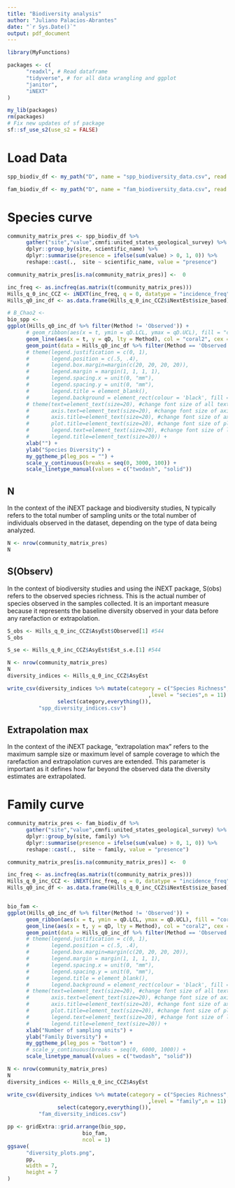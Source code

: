 ```yaml
---
title: "Biodiversity analysis"
author: "Juliano Palacios-Abrantes"
date: "`r Sys.Date()`"
output: pdf_document
---
```


```r

library(MyFunctions)

packages <- c(
      "readxl", # Read dataframe
      "tidyverse", # for all data wrangling and ggplot
      "janitor",
      "iNEXT"
)

my_lib(packages)
rm(packages)
# Fix new updates of sf package
sf::sf_use_s2(use_s2 = FALSE)
```

# Load Data

```r
spp_biodiv_df <- my_path("D", name = "spp_biodiversity_data.csv", read = T)

fam_biodiv_df <- my_path("D", name = "fam_biodiversity_data.csv", read = T)
```

# Species curve

```r

community_matrix_pres <- spp_biodiv_df %>% 
      gather("site","value",cmnfi:united_states_geological_survey) %>%
      dplyr::group_by(site, scientific_name) %>%
      dplyr::summarise(presence = ifelse(sum(value) > 0, 1, 0)) %>%
      reshape::cast(.,  site ~ scientific_name, value = "presence")

community_matrix_pres[is.na(community_matrix_pres)] <-  0

inc_freq <- as.incfreq(as.matrix(t(community_matrix_pres)))
Hills_q_0_inc_CCZ <- iNEXT(inc_freq, q = 0, datatype = "incidence_freq", nboot = 1, endpoint = 100) # q and qdp is what plots
Hills_q0_inc_df <- as.data.frame(Hills_q_0_inc_CCZ$iNextEst$size_based)

# B_Chao2 <- 
bio_spp <-
ggplot(Hills_q0_inc_df %>% filter(Method != 'Observed')) +
      # geom_ribbon(aes(x = t, ymin = qD.LCL, ymax = qD.UCL), fill = "coral2", alpha = 0.2, show.legend = FALSE) +      
      geom_line(aes(x = t, y = qD, lty = Method), col = "coral2", cex = 1) +
      geom_point(data = Hills_q0_inc_df %>% filter(Method == 'Observed'), aes(x = t, y = qD), col = "coral2", cex = 2) +
      # theme(legend.justification = c(0, 1), 
      #       legend.position = c(.5, .4),
      #       legend.box.margin=margin(c(20, 20, 20, 20)),
      #       legend.margin = margin(1, 1, 1, 1),
      #       legend.spacing.x = unit(0, "mm"),
      #       legend.spacing.y = unit(0, "mm"),
      #       legend.title = element_blank(),
      #       legend.background = element_rect(colour = 'black', fill = 'white', linetype='solid')) +
      # theme(text=element_text(size=20), #change font size of all text
      #       axis.text=element_text(size=20), #change font size of axis text
      #       axis.title=element_text(size=20), #change font size of axis titles
      #       plot.title=element_text(size=20), #change font size of plot title
      #       legend.text=element_text(size=20), #change font size of legend text
      #       legend.title=element_text(size=20)) + 
      xlab("") +
      ylab("Species Diversity") +
      my_ggtheme_p(leg_pos = "") +
      scale_y_continuous(breaks = seq(0, 3000, 100)) +
      scale_linetype_manual(values = c("twodash", "solid"))

```

## N

In the context of the iNEXT package and biodiversity studies, N typically refers to the total number of sampling units or the total number of individuals observed in the dataset, depending on the type of data being analyzed.

```r
N <- nrow(community_matrix_pres)
N
```


## S(Observ)

In the context of biodiversity studies and using the iNEXT package, S(obs) refers to the observed species richness. This is the actual number of species observed in the samples collected. It is an important measure because it represents the baseline diversity observed in your data before any rarefaction or extrapolation.

```r
S_obs <- Hills_q_0_inc_CCZ$AsyEst$Observed[1] #544
S_obs

S_se <- Hills_q_0_inc_CCZ$AsyEst$Est_s.e.[1] #544

N <- nrow(community_matrix_pres)
N
diversity_indices <- Hills_q_0_inc_CCZ$AsyEst

write_csv(diversity_indices %>% mutate(category = c("Species Richness", "Shannon div.", "Simpson div"),
                                             ,level = "secies",n = 11) %>% 
                select(category,everything()),
          "spp_diversity_indices.csv")

```

## Extrapolation max

In the context of the iNEXT package, "extrapolation max" refers to the maximum sample size or maximum level of sample coverage to which the rarefaction and extrapolation curves are extended. This parameter is important as it defines how far beyond the observed data the diversity estimates are extrapolated.


# Family curve

```r

community_matrix_pres <- fam_biodiv_df %>% 
      gather("site","value",cmnfi:united_states_geological_survey) %>%
      dplyr::group_by(site, family) %>%
      dplyr::summarise(presence = ifelse(sum(value) > 0, 1, 0)) %>%
      reshape::cast(.,  site ~ family, value = "presence")

community_matrix_pres[is.na(community_matrix_pres)] <-  0

inc_freq <- as.incfreq(as.matrix(t(community_matrix_pres)))
Hills_q_0_inc_CCZ <- iNEXT(inc_freq, q = 0, datatype = "incidence_freq", nboot = 1, endpoint = 250) # q and qdp is what plots
Hills_q0_inc_df <- as.data.frame(Hills_q_0_inc_CCZ$iNextEst$size_based)


bio_fam <-
ggplot(Hills_q0_inc_df %>% filter(Method != 'Observed')) +
      geom_ribbon(aes(x = t, ymin = qD.LCL, ymax = qD.UCL), fill = "coral2", alpha = 0.2, show.legend = FALSE) +      
      geom_line(aes(x = t, y = qD, lty = Method), col = "coral2", cex = 1) +
      geom_point(data = Hills_q0_inc_df %>% filter(Method == 'Observed'), aes(x = t, y = qD), col = "coral2", cex = 2) +
      # theme(legend.justification = c(0, 1), 
      #       legend.position = c(.5, .4),
      #       legend.box.margin=margin(c(20, 20, 20, 20)),
      #       legend.margin = margin(1, 1, 1, 1),
      #       legend.spacing.x = unit(0, "mm"),
      #       legend.spacing.y = unit(0, "mm"),
      #       legend.title = element_blank(),
      #       legend.background = element_rect(colour = 'black', fill = 'white', linetype='solid')) +
      # theme(text=element_text(size=20), #change font size of all text
      #       axis.text=element_text(size=20), #change font size of axis text
      #       axis.title=element_text(size=20), #change font size of axis titles
      #       plot.title=element_text(size=20), #change font size of plot title
      #       legend.text=element_text(size=20), #change font size of legend text
      #       legend.title=element_text(size=20)) + 
      xlab("Number of sampling units") +
      ylab("Family Diversity") +
      my_ggtheme_p(leg_pos = "bottom") +
      # scale_y_continuous(breaks = seq(0, 6000, 1000)) +
      scale_linetype_manual(values = c("twodash", "solid"))


```

```r
N <- nrow(community_matrix_pres)
N
diversity_indices <- Hills_q_0_inc_CCZ$AsyEst

write_csv(diversity_indices %>% mutate(category = c("Species Richness", "Shannon div.", "Simpson div"),
                                             ,level = "family",n = 11) %>% 
                select(category,everything()),
          "fam_diversity_indices.csv")

```

```r

pp <- gridExtra::grid.arrange(bio_spp,
                        bio_fam,
                        ncol = 1)
ggsave(
      "diversity_plots.png",
      pp,
      width = 7,
      height = 7
)


```

